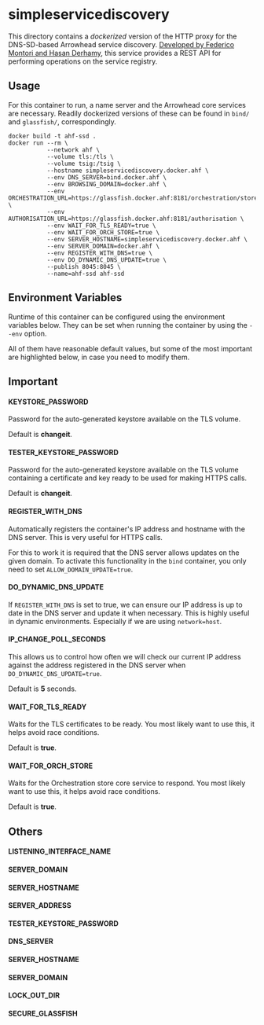 = simpleservicediscovery =

This directory contains a ''dockerized'' version of the HTTP proxy for the DNS-SD-based Arrowhead service discovery. [https://bitbucket.org/fedeselmer/simpleservicediscovery/ Developed by Federico Montori and Hasan Derhamy], this service provides a REST API for performing operations on the service registry.

== Usage ==

For this container to run, a name server and the Arrowhead core services are necessary. Readily dockerized versions of these can be found in <code>bind/</code> and <code>glassfish/</code>, correspondingly.

<pre>docker build -t ahf-ssd .
docker run --rm \
           --network ahf \
           --volume tls:/tls \
           --volume tsig:/tsig \
           --hostname simpleservicediscovery.docker.ahf \
           --env DNS_SERVER=bind.docker.ahf \
           --env BROWSING_DOMAIN=docker.ahf \
           --env ORCHESTRATION_URL=https://glassfish.docker.ahf:8181/orchestration/store \
           --env AUTHORISATION_URL=https://glassfish.docker.ahf:8181/authorisation \
           --env WAIT_FOR_TLS_READY=true \
           --env WAIT_FOR_ORCH_STORE=true \
           --env SERVER_HOSTNAME=simpleservicediscovery.docker.ahf \
           --env SERVER_DOMAIN=docker.ahf \
           --env REGISTER_WITH_DNS=true \
           --env DO_DYNAMIC_DNS_UPDATE=true \
           --publish 8045:8045 \
           --name=ahf-ssd ahf-ssd</pre>
== Environment Variables ==

Runtime of this container can be configured using the environment variables below. They can be set when running the container by using the <code>--env</code> option.

All of them have reasonable default values, but some of the most important are highlighted below, in case you need to modify them.

== Important ==

==== KEYSTORE_PASSWORD ====

Password for the auto-generated keystore available on the TLS volume.

Default is '''changeit'''.

==== TESTER_KEYSTORE_PASSWORD ====

Password for the auto-generated keystore available on the TLS volume containing a certificate and key ready to be used for making HTTPS calls.

Default is '''changeit'''.

==== REGISTER_WITH_DNS ====

Automatically registers the container's IP address and hostname with the DNS server. This is very useful for HTTPS calls.

For this to work it is required that the DNS server allows updates on the given domain. To activate this functionality in the <code>bind</code> container, you only need to set <code>ALLOW_DOMAIN_UPDATE=true</code>.

==== DO_DYNAMIC_DNS_UPDATE ====

If <code>REGISTER_WITH_DNS</code> is set to true, we can ensure our IP address is up to date in the DNS server and update it when necessary. This is highly useful in dynamic environments. Especially if we are using <code>network=host</code>.

==== IP_CHANGE_POLL_SECONDS ====

This allows us to control how often we will check our current IP address against the address registered in the DNS server when <code>DO_DYNAMIC_DNS_UPDATE=true</code>.

Default is '''5''' seconds.

==== WAIT_FOR_TLS_READY ====

Waits for the TLS certificates to be ready. You most likely want to use this, it helps avoid race conditions.

Default is '''true'''.

==== WAIT_FOR_ORCH_STORE ====

Waits for the Orchestration store core service to respond. You most likely want to use this, it helps avoid race conditions.

Default is '''true'''.

== Others ==

==== LISTENING_INTERFACE_NAME ====

==== SERVER_DOMAIN ====

==== SERVER_HOSTNAME ====

==== SERVER_ADDRESS ====

==== TESTER_KEYSTORE_PASSWORD ====

==== DNS_SERVER ====

==== SERVER_HOSTNAME ====

==== SERVER_DOMAIN ====

==== LOCK_OUT_DIR ====

==== SECURE_GLASSFISH ====

